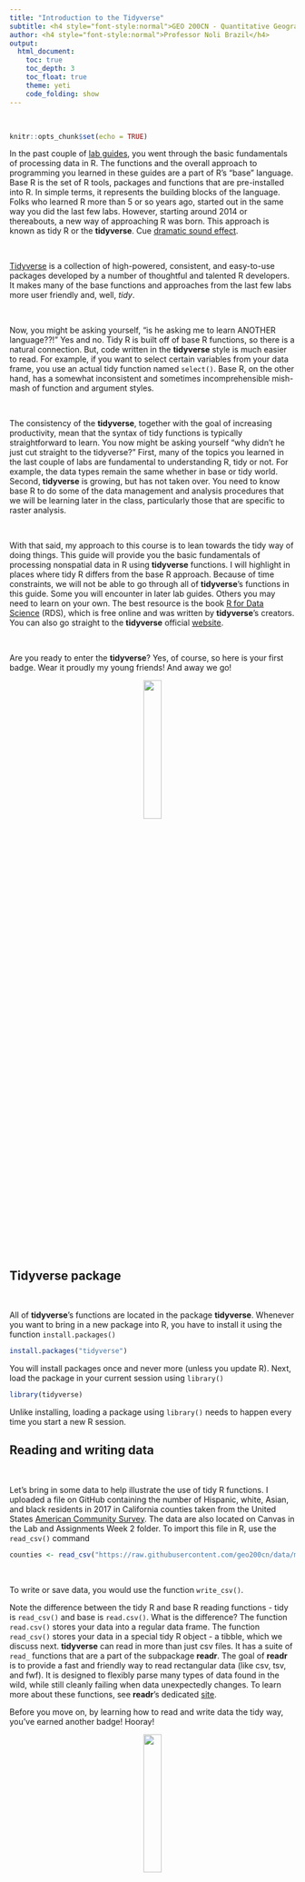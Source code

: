 ```yaml
---
title: "Introduction to the Tidyverse"
subtitle: <h4 style="font-style:normal">GEO 200CN - Quantitative Geography</h4>
author: <h4 style="font-style:normal">Professor Noli Brazil</h4>
output: 
  html_document:
    toc: true
    toc_depth: 3
    toc_float: true
    theme: yeti
    code_folding: show
---
```



<style>
p.comment {
background-color: #DBDBDB;
padding: 10px;
border: 1px solid black;
margin-left: 25px;
border-radius: 5px;
font-style: italic;
}

.figure {
   margin-top: 20px;
   margin-bottom: 20px;
}

h1.title {
  font-weight: bold;
  font-family: Arial;  
}

h2.title {
  font-family: Arial;  
}

</style>


<style type="text/css">
#TOC {
  font-size: 13px;
  font-family: Arial;
}
</style>


\

```r
knitr::opts_chunk$set(echo = TRUE)
```


In the past couple of [lab guides](https://rspatial.org/intr/index.html), you went through the basic fundamentals of processing data in R. The functions and the overall approach to programming you learned in these guides are a part of R's "base" language.  Base R is the set of R tools, packages and functions that are pre-installed into R.  In simple terms, it represents the building blocks of the language. Folks who learned R more than 5 or so years ago, started out in the same way you did the last few labs. However, starting around 2014 or thereabouts, a new way of approaching R was born.  This approach is known as tidy R or the **tidyverse**.  Cue [dramatic sound effect](https://www.youtube.com/watch?v=cphNpqKpKc4).

<br>

[Tidyverse](https://www.tidyverse.org/) is a collection of high-powered, consistent, and easy-to-use packages developed by a number of thoughtful and talented R developers.  It makes many of the base functions and approaches from the last few labs more user friendly and, well, *tidy*.  

<br>

Now, you might be asking yourself, "is he asking me to learn ANOTHER language??!" Yes and no. Tidy R is built off of base R functions, so there is a natural connection.  But, code written in the **tidyverse** style is much easier to read. For example, if you want to select certain variables from your data frame, you use an actual tidy function named `select()`. Base R, on the other hand, has a somewhat inconsistent and sometimes incomprehensible mish-mash of function and argument styles.

<br>

The consistency of the **tidyverse**, together with the goal of increasing productivity, mean that the syntax of tidy functions is typically straightforward to learn.  You now might be asking yourself "why didn't he just cut straight to the tidyverse?"  First, many of the topics you learned in the last couple of labs are fundamental to understanding R, tidy or not. For example, the data types remain the same whether in base or tidy world. Second, **tidyverse** is growing, but has not taken over. You need to know base R to do some of the data management and analysis procedures that we will be learning later in the class, particularly those that are specific to raster analysis.  

<br>

With that said, my approach to this course is to lean towards the tidy way of doing things.  This guide will provide you the basic fundamentals of processing nonspatial data in R using **tidyverse** functions. I will highlight in places where tidy R differs from the base R approach. Because of time constraints, we will not be able to go through all of **tidyverse**'s functions in this guide.  Some you will encounter in later lab guides. Others you may need to learn on your own.  The best resource is the book [R for Data Science](http://r4ds.had.co.nz/index.html) (RDS), which is free online and was written by **tidyverse**'s creators.  You can also go straight to the **tidyverse** official [website](https://www.tidyverse.org/).

<br>

Are you ready to enter the **tidyverse**? Yes, of course, so here is your first badge.  Wear it proudly my young friends! And away we go!

<center>
![](/Users/noli/Documents/UCD/teaching/GEO 200CN/lab/geo200cn.github.io/tidyverse.png){ width=25% }

</center>

\

<div style="margin-bottom:25px;">
</div>
## **Tidyverse package**
\

All of **tidyverse**'s functions are located in the package **tidyverse**.  Whenever you want to bring in a new package into R, you have to install it using the function `install.packages()`

```r
install.packages("tidyverse")
```

You will install packages once and never more (unless you update R).  Next, load the package in your current session using `library()`

```r
library(tidyverse)
```

Unlike installing, loading a package using `library()` needs to happen every time you start a new R session.  


<div style="margin-bottom:25px;">
</div>
## **Reading and writing data**
\

Let's bring in some data to help illustrate the use of tidy R functions.  I uploaded a file on GitHub containing the number of Hispanic, white, Asian, and black residents in 2017 in California counties taken from the United States [American Community Survey](https://www.census.gov/programs-surveys/acs).  The data are also located on Canvas in the Lab and Assignments Week 2 folder.  To import this file in R, use the `read_csv()` command

```r
counties <- read_csv("https://raw.githubusercontent.com/geo200cn/data/master/week2data.csv")
```

<br>

To write or save data, you would use the function `write_csv()`.

Note the difference between the tidy R and base R reading functions - tidy is `read_csv()` and base is `read.csv()`. What is the difference? The function `read.csv()` stores your data into a regular data frame. The function `read_csv()` stores your data in a special tidy R object - a tibble, which we discuss next. **tidyverse** can read in more than just csv files. It has a suite of `read_` functions that are a part of the subpackage **readr**.  The goal of **readr** is to provide a fast and friendly way to read rectangular data (like csv, tsv, and fwf). It is designed to flexibly parse many types of data found in the wild, while still cleanly failing when data unexpectedly changes. To learn more about these functions, see **readr**'s dedicated [site](https://readr.tidyverse.org/index.html).

Before you move on, by learning how to read and write data the tidy way, you've earned another badge! Hooray!

<center>
![](/Users/noli/Documents/UCD/teaching/GEO 200CN/lab/geo200cn.github.io/readr.png){ width=25% }

</center>

\


<div style="margin-bottom:25px;">
</div>
## **Tibbles**
\

Although the **tidyverse** works with all data objects, its fundamental object type is the tibble. Tibbles are essentially a special variant of data frames that have desirable properties for printing and joining.  To illustrate comparisons between tibbles and regular data frames, let's bring in the county data we downloaded above but using the base R function `read.csv()`  

```r
counties.df <- read.csv("https://raw.githubusercontent.com/geo200cn/data/master/week2data.csv")
```


The object *counties.df* is a regular data frame. The first difference between regular data frames and tibbles is how the dataset "looks."  First, the tibble.

```r
counties
```

Tibbles have a refined print method that shows only the first 10 rows, and only the columns that fit on the screen.  In addition, each column reports its name and type.

Tibbles are designed so that you don't accidentally overwhelm your console when you print large data frames.  Compare the print output above to what you get with a data frame

```r
counties.df
```

Ugly, right? 

You may have also noticed that the *NAME* variable in the tibble was stored (by default) as a character vector and not a factor, as was done in *counties.df*. 

```r
is.character(counties.df$NAME)
is.factor(counties.df$NAME)
```

This is another important difference between tidy and base R. `read_csv()` will always read variables containing text as character variables. In contrast, the base R function `read.csv()` will, by default, convert any character variable to a factor. Tidy R figures that if you really wanted a character, you can easily convert it when you load it in. `read_csv()` will also not convert numbers with a leading zero into an integer.  It figures that if you want to convert it into an integer, you can do it after the data are read in.  In contrast, `read.csv()` will assume you want it in an integer.   And you know what they say about [assuming](https://www.youtube.com/watch?v=svkgOsr7pUc).

Anyway, you earned another badge. Yes!

<center>
![](/Users/noli/Documents/UCD/teaching/GEO 200CN/lab/geo200cn.github.io/tibble.png){ width=25% }

</center>

\

<div style="margin-bottom:25px;">
</div>
## **Reshaping**
\

Tidying up a dataset for your specific data project means following three basic rules: (1) Each variable must have its own column, (2) each observation must have its own row, and (3) each value must have its own cell. The dataset *counties* is not tidy for the purposes of this lab as counties are not the unit of observations.

We'll need to "spread" or reshape the dataset to get it to the form we want. Right now, the data is in long form (county by variable as rows) and needs to be converted to wide form (counties as rows).

A wide-form version will have variables (*tpopr*, *nhwhite*, *nhblk*, *nhasn*, and *hisp*), one for each county. So in this case, the value that you want to spread is the *estimate* variable, and the key that you want to group by is the *variable* variable.  To go from long to wide in tidy R, you use the function `spread()`

```r
counties <- spread(counties, key = variable, value = estimate)
counties
```

We now have rows as counties and columns as variables.  To go from wide to long form, you use the `gather()` function.  Use it to get *counties* back to long.

Your data are now in tidy form! Here's another badge for you. High five o/ \\o

<center>
![](/Users/noli/Documents/UCD/teaching/GEO 200CN/lab/geo200cn.github.io/tidyr.jpg){ width=25% }

</center>

\

<div style="margin-bottom:25px;">
</div>
## **Data manipulation**
\

One of the clear advantages of tidy R, at least when you are first learning R, is its assortment of user-friendly data manipulation functions, which is a part of its **dplyr** package. Compared to base R, the beauty of these **dplyr** functions is that they feature consistent design principles and easily work with non-standard evaluation (i.e., you don’t have to put quotes around variable names).

In the **tidyverse**, you will almost never use the `[,]` indexing nor the `$` data frame column indexing that are pervasive throughout base R code. So, to subset (filter) rows, use the `filter()` function. For example, to get Yolo county, which has a [FIPS](https://transition.fcc.gov/oet/info/maps/census/fips/fips.txt) code of "06113"

```r
filter(counties, GEOID == "06113")
```

The name `filter` tells you exactly what you are doing. The first argument is the data object you want to filter on and the second argument is your filtering criteria.  See how easy that was? 

Before we compare how filtering is done in base R, let's duplicate *counties* so we don't lose it.

```r
counties2 <- counties
```

And now let's filter Yolo county using the base R approach

```r
counties2[counties2$GEOID == "06113",]
```


Want to keep or select certain columns? Use the `select()` function, duh!  Let's keep the variables *GEOID*, *NAME* and *tpopr* 

```r
select(counties, GEOID, NAME, tpopr)
```

In base R?

```r
counties2[,c("GEOID", "NAME", "tpopr")]
```

Rename the variable *NAME* to *County* using the function `rename()`.

```r
rename(counties, County = NAME)
```

In base R

```r
names(counties2)[names(counties2) == 'NAME'] <- 'County'
```

Use the `mutate()` function to add new variables to your dataset.  For example, to calculate percent white in each county

```r
mutate(counties, pwhite = nhwhite/tpopr)
```

You can create multiple variables within the same `mutate()` command. 

```r
mutate(counties, pwhite = nhwhite/tpopr, phisp = hisp/tpopr,
                  pasn = nhasn/tpopr, pblk = nhblk/tpopr)
```

In base R?

```r
counties2$pwhite <- counties2$nhwhite/counties2$tpopr
counties2$phisp <-  counties2$hisp/counties2$tpopr
counties2$pasn <- counties2$nhasn/counties2$tpopr
counties2$pblk <- counties2$nhblk/counties2$tpopr
```


Want to sort or arrange your dataset based on ascending values of population size? Use the function `arrange()`

```r
arrange(counties, tpopr)
```

Descending order? Add a negative sign in front of the variable.

```r
arrange(counties, -tpopr)
```

Base R

```r
counties2[order(counties2$tpopr),]
```

Note that with all the tidy functions, we haven’t re-defined the *counties* data frame, so all we have done here is print out the data frame with changes.  To redefine the data frame with the changes, assign it back to *counties* using the arrow operator.

We covered many of the main data manipulation functions that you will routinely encounter in this class, but there are a number of other useful **dplyr** functions, which you can look up in the RDS textbook linked in the introduction.  

You've now earned another Tidy badge. Congratulations!

<center>
![](/Users/noli/Documents/UCD/teaching/GEO 200CN/lab/geo200cn.github.io/dplyr.png){ width=25% }

</center>

\


<div style="margin-bottom:25px;">
</div>
### **Function conflicts**
\

You'll learn to understand that R is beautiful.  But, it isn't perfect. One of its annoyances is that because R is open source, R users who contribute packages sometimes create functions with the same names. To demonstrate this, let's load in the package **MASS**

```r
library(MASS)
```

You see the warning? Keep it in mind. 

Let's use the function `select()` again to keep the variables *GEOID*, *NAME*, and *tpopr* from *counties*

```r
select(counties, GEOID, NAME, tpopr)
```

What in the world just happened? By loading **MASS**, we have overwritten **dplyr**’s `select()` function (hence the warning when you loaded **MASS**). R will choose the function from the package that was most recently loaded. The normal workaround is to be explicit about which `select()` function you want by using `dplyr::select()` as in

```r
dplyr::select(counties, GEOID, NAME, tpopr)
```


<div style="margin-bottom:25px;">
</div>
## **Pipes**
\

One of the important innovations from the **tidyverse** is the pipe operator `%>%`. [Pipes](https://www.youtube.com/watch?v=ofsljUAUdlc) are the workhorse of tidy analyses. Piping allows you to chain together many functions, eliminating the need to define multiple intermediate objects to use as the input to subsequent functions. [Pipes](https://www.youtube.com/watch?v=-B5VBH0y2Ig) are also the primary reason that **tidyverse** code is fundamentally easier to read than base R code.

It may seem complicated at first, but what the pipe does is actually quite simple. That is, it allows users to write linear code. To illustrate the use of the pipe, consider the following base R code that takes the mean of the log of three numbers

```r
mean(log(c(1, 3, 9)))
```

Notice how the numbers *c(1, 3, 9)* are nested inside `log()`, which is then nested inside `mean()`. If you’re reading the code from left-to-right, it means the functions are performed in reverse order from how they are written. If we broke the code down into its three functions, we would actually expect the order of operations to proceed as follows

1. Concatenate numbers into vector `c(...)`
2. Log the numeric vector `log(...)`
3. Estimate the mean of the logged numeric vector `mean(...)`

Now consider how you would do this using pipes.

```r
c(1, 3, 9) %>% 
  log() %>% 
  mean()
```

In contrast to the nested base code, the tidy code is linear; in other words, the code appears in the same order (moving from left to right) as the operations are performed.  Let's go back to our *counties* dataset to use pipes to 

1. create the percent race/ethnicity variables 
2. rename the variable *NAME* to *County* 
3. keep the variables *GEOID*, *NAME*, *tpopr*, and percent race/ethnicity

```r
counties3 <- counties %>%
  mutate(pwhite = nhwhite/tpopr, phisp = hisp/tpopr,
                  pasn = nhasn/tpopr, pblk = nhblk/tpopr) %>%
  rename(County = NAME) %>%
  dplyr::select(GEOID, County, pwhite, phisp, pasn, pblk, tpopr)
```

In the code above, the tibble *counties* is piped into the command `mutate()`.  This command creates the percent race/ethnicity variables. Once `mutate()` is done doing its thing, the result gets piped into the function `rename()`, which renames *NAME* to *County*. This result gets piped into `select()`, which keeps the appropriate variables.  Finally, the final result gets saved into the data object *counties3*.

One more neat thing about piping.  Notice that saving the result into an object named *counties3* happened in the beginning.  So, it's not exactly linear or reading left to right.  So, why don't we make it that way?

```r
counties %>%
  mutate(pwhite = nhwhite/tpopr, phisp = hisp/tpopr,
                  pasn = nhasn/tpopr, pblk = nhblk/tpopr) %>%
  rename(County = NAME) %>%
  dplyr::select(GEOID, County, pwhite, phisp, pasn, pblk, tpopr) -> counties4
```

At the end of the pipe, we use the `->` operator.  This is somewhat blasphemous, because long time R users are used to the `<-` operator to assign or save a result.  But, boo hoo for you, we've got a new toy now!  The `->` makes complete sense in the **tidyverse** piping world.

Piping makes code clearer, and simultaneously gets rid of the need to define any intermediate objects that you would have needed to keep track of while reading the code. PIPE, Pipe, and pipe whenever you can. Badge it!

<center>
![](/Users/noli/Documents/UCD/teaching/GEO 200CN/lab/geo200cn.github.io/pipe.png){ width=25% }

</center>

\



<div style="margin-bottom:25px;">
</div>
## **Summarizing data**
\


So far we've gone through **tidyverse**'s data cleaning and manipulation functions. What if you want to summarize or describe your data? Well, use the function `summarize()`, of course! (or `summarise()` if you prefer British English).


To illustrate, let's calculate mean percent white in California counties.  

```r
summarize(counties3, mean(pwhite))
```

The first argument inside `summarize()` is the data object *counties3* and the second argument is the function calculating the specific summary statistic, in this case `mean()`, which unsurprisingly calculates the mean of the variable you indicate in between the parentheses.

The summarize function plays very nicely with the `group_by()` function. The `group_by()` function applies another function independently within groups of observations (where the groups are specified by a categorical variable in your data frame). To illustrate, first generate a variable called *large* that designates a county as "Large" if it has a population greater than 182,486, which happens to be the median, and "Not Large" otherwise.

```r
counties3 <- mutate(counties3, large = ifelse(tpopr > 182486, "Large", "Not Large"))
```  

Next, use `group_by()` on this new variable *large* to find the mean percent white by population size category

```r
counties3 %>%
  group_by(large) %>%
  summarize(mean(pwhite))
```

We can create a frequency table that shows the percent of counties that are Large and Not Large.  To get these percentages, you'll need to combine the functions `group_by()`, `summarize()` and `mutate()` using `%>%`.

```r
counties3 %>%
  group_by(large) %>%
  summarize(n = n()) %>%
  mutate(freq = n / sum(n))
```

Let's break up this chunk of code to show exactly what was done here. First, *counties3* was piped into the `group_by()` function.  Next, `group_by(large)` separates the neighborhoods by Large/No Large designation. We then used `summarize()` to count the number of neighborhoods by Large/Not Large designation.  The function to get a count is `n()`, and we saved this count in a variable named *n*. This gave us the following table.

```r
counties3 %>%
  group_by(large) %>%
  summarize (n = n())
```

There are 29 neighborhoods that are designated as Large. Next, this table is piped into  `mutate()`, which creates a variable showing the proportion of all neighborhoods by Large/Not Large designation. The code `sum(n)` adds the values of *n*:  29+29 = 58. We then divide the value of each *n* by this sum:  29/58 = 0.50 and 29/58 = 0.50. That yields the final frequency table. 

No badge because `summarize()` and `group_by()` are **dplyr** functions.

<div style="margin-bottom:25px;">
</div>
## **Data visualization**
\

Instead of tables, you might want to summarize your data using plots. **ggplot2** is **tidyverse**'s data visualization package. The graphing function is `ggplot()` and it takes on the basic template

<br>

````
`r ''`ggplot(data = <DATA>) +
      <GEOM_FUNCTION>(mapping = aes(x, y)) +
      <OPTIONS>()
````
<br>

1. `ggplot()` is the base function where you specify your dataset using the `data = <DATA>` argument.

2. You then need to build on this base by using the plus operator `+` and `<GEOM_FUNCTION>()` where `<GEOM_FUNCTION>()` is a unique function indicating the type of graph you want to plot. Each unique function has its unique set of mapping arguments which you specify using the `mapping = aes()` argument.  Charts and graphs have an x-axis, y-axis, or both.  Check [this](https://rstudio.com/wp-content/uploads/2016/11/ggplot2-cheatsheet-2.1.pdf) **ggplot** cheat sheet for all possible geoms. 

3. `<OPTIONS>()` are a set of functions you can specify to change the look of the graph, for example relabeling the axes or adding a title.


The basic idea is that a ggplot graphic layers geometric objects (circles, lines, etc), themes, and scales on top of data.

You first start out with the base layer.  It represents the empty ggplot layer defined by the `ggplot()` function. 

```r
ggplot(counties3)
```

We haven’t told `ggplot()` what type of geometric object(s) we want to plot, nor how the variables should be mapped to the geometric objects, so we just have a blank plot. We had geoms to paint the blank canvas.

From here, we add a “geom” layer to the ggplot object.  Layers are added to ggplot objects using `+`, instead of `%>%`, since you are not explicitly piping an object into each subsequent layer, but adding layers on top of one another.

Let's create a histogram of percent white. Histograms are used to summarize a single numeric variable.  To create a histogram, use `geom_histogram()` for `<GEOM_FUNCTION()>`.   Inside `geom_histogram()`, you will specify the aesthetic mappings from the variables to the geometric objects that you want.

```r
ggplot(counties3) + 
  geom_histogram(mapping = aes(x=pwhite)) +
  xlab("Percent white") 
```

The above code first specifies the data, then the mapping geometric object (the histogram), and then other aspects of the plot, in the above case, an x-axis label.

What about plotting two numeric variables? A common plot for this is the scatter plot.  Let's plot *pwhite* and *phisp* using the geom `geom_point()`

```r
ggplot(counties3) +
    geom_point(mapping = aes(x = phisp, y = pwhite)) +
    xlab("Percent Hispanic") +
    ylab("Percent white")
```

Here, we specify both an x and y axis in `aes()`. Want to change the color of the points? Add a `col` argument to the `geom_point()` function

```r
ggplot(counties3) +
    geom_point(mapping = aes(x = phisp, y = pwhite), col = "cornflowerblue") +
    xlab("Percent Hispanic") +
    ylab("Percent white")
```

What if you wanted to establish separate colors for counties that are large and not large?  You will need to include the color argument inside the `aes()` function.

```r
ggplot(counties3) +
    geom_point(mapping = aes(x = phisp, y = pwhite, col = large)) +
    xlab("Percent Hispanic") +
    ylab("Percent white")
```


You can pipe in a dataset into `ggplot()`.  For example, a scatterplot of *pwhite* and *phisp* just for large counties

```r
counties3 %>%
  dplyr::filter(large == "Large") %>%
  ggplot() +
      geom_point(mapping = aes(x = phisp, y = pwhite)) +
      xlab("Percent Hispanic") +
      ylab("Percent white")
```

Why not show scatterplots for both large and not large counties? To do this, add the function `facet_wrap()` 

```r
  ggplot(counties3) +
      geom_point(mapping = aes(x = phisp, y = pwhite)) +
      xlab("Percent Hispanic") +
      ylab("Percent white") +
      facet_wrap(~large) 
```
    

As BBR Chapter 2 explains, boxplots are another common exploratory tool. Boxplots are particularly useful for examining the relationship between a categorical and numeric variable. The `<GEOM_FUNCTION>()` is `geom_boxplot()`. Boxplots are automatically grouped by the x-aesthetic provided. To color boxplots, use the `fill` argument.

```r
counties3 %>%
  ggplot() +
  geom_boxplot(aes(x = large, y = pwhite, fill = large))
```


`ggplot()` is a powerful function, and you can make a lot of really visually captivating graphs. You can change colors, add text labels, layer different plots on top of one another or side by side. You can also make maps with the function, which we'll cover a few labs from now.  You can also make your graphs really "pretty" and professional looking by altering graphing features using `<OPTIONS()`, including colors, labels, titles and axes.  For a list of `ggplot()` functions that alter various features of a graph, check out [Chapter 22 in RDS](http://r4ds.had.co.nz/graphics-for-communication.html).  
    

Here's your **ggplot2** badge. Wear it with pride!


<center>
![](/Users/noli/Documents/UCD/teaching/GEO 200CN/lab/geo200cn.github.io/ggplot2.png){ width=25% }

</center>

\


<div style="margin-bottom:25px;">
</div>
## **Iterations and Loops**
\

The tidy version of the `apply()` function, and more generally tidy's way of iterating and looping, comes from the package **purrr** (like a cat).  The specific tidy function is `map()`.

Fundamentally, maps are for iteration. In the example below I will iterate through the vector `c(1, 4, 7)` by adding 10 to each entry. The following code is how you would do this using the base R apply functions

```r
lapply(c(1, 4, 7), function(number) {
  return(number + 10)
})
```

or

```r
sapply(c(1, 4, 7), function(number) {
  return(number + 10)
})
```

For the **purrr** equivalents, if you want your output to be a list, you would use `map()`, if you want it to be a numeric vector, then you would use `map_dbl()`, if you want it to be a character, then it is `map_chr()`.

```r
map(c(1, 4, 7), function(number) {
  return(number + 10)
})

map_dbl(c(1, 4, 7), function(number) {
  return(number + 10)
})

map_chr(c(1, 4, 7), function(number) {
  return(number + 10)
})
```

If you want to return a data frame, then you would use `map_df()`

For a more comprehensive look at **purrr**, I recommend Jenny Bryan’s [tutorial](https://jennybc.github.io/purrr-tutorial/).

<center>
![](/Users/noli/Documents/UCD/teaching/GEO 200CN/lab/geo200cn.github.io/purrr.jpg){ width=25% }

</center>

\

Cute kat, nice badge.


You're done! 

***

<a rel="license" href="http://creativecommons.org/licenses/by-nc/4.0/"><img alt="Creative Commons License" style="border-width:0" src="https://i.creativecommons.org/l/by-nc/4.0/88x31.png" /></a><br />This work is licensed under a <a rel="license" href="http://creativecommons.org/licenses/by-nc/4.0/">Creative Commons Attribution-NonCommercial 4.0 International License</a>.


Website created and maintained by [Noli Brazil](https://nbrazil.faculty.ucdavis.edu/)
